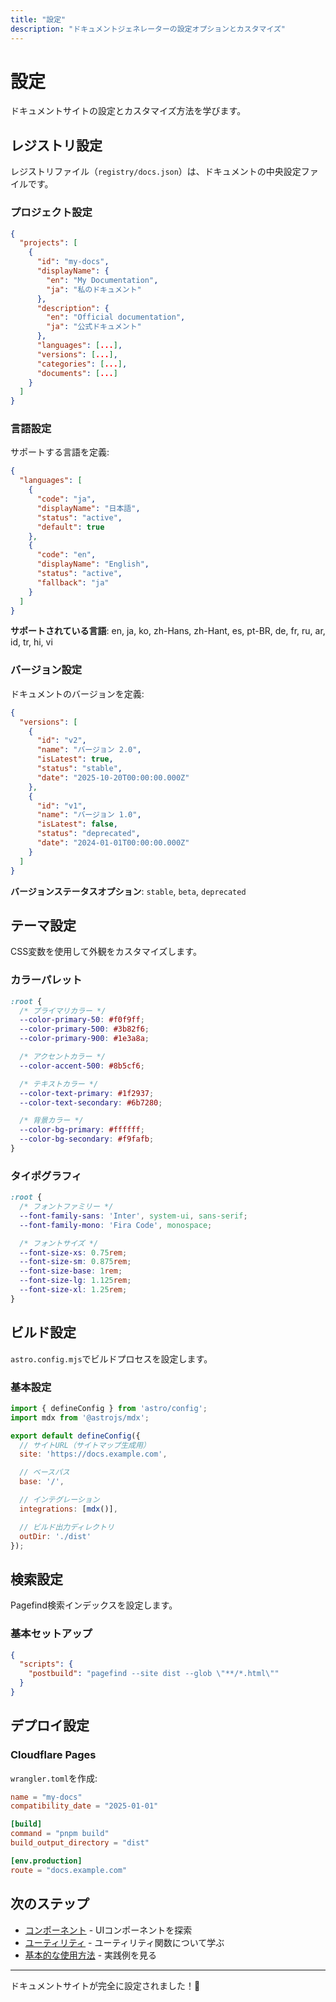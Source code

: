 ```yaml
---
title: "設定"
description: "ドキュメントジェネレーターの設定オプションとカスタマイズ"
---
```


# 設定

ドキュメントサイトの設定とカスタマイズ方法を学びます。

## レジストリ設定

レジストリファイル（`registry/docs.json`）は、ドキュメントの中央設定ファイルです。

### プロジェクト設定

```json
{
  "projects": [
    {
      "id": "my-docs",
      "displayName": {
        "en": "My Documentation",
        "ja": "私のドキュメント"
      },
      "description": {
        "en": "Official documentation",
        "ja": "公式ドキュメント"
      },
      "languages": [...],
      "versions": [...],
      "categories": [...],
      "documents": [...]
    }
  ]
}
```

### 言語設定

サポートする言語を定義:

```json
{
  "languages": [
    {
      "code": "ja",
      "displayName": "日本語",
      "status": "active",
      "default": true
    },
    {
      "code": "en",
      "displayName": "English",
      "status": "active",
      "fallback": "ja"
    }
  ]
}
```

**サポートされている言語**: en, ja, ko, zh-Hans, zh-Hant, es, pt-BR, de, fr, ru, ar, id, tr, hi, vi

### バージョン設定

ドキュメントのバージョンを定義:

```json
{
  "versions": [
    {
      "id": "v2",
      "name": "バージョン 2.0",
      "isLatest": true,
      "status": "stable",
      "date": "2025-10-20T00:00:00.000Z"
    },
    {
      "id": "v1",
      "name": "バージョン 1.0",
      "isLatest": false,
      "status": "deprecated",
      "date": "2024-01-01T00:00:00.000Z"
    }
  ]
}
```

**バージョンステータスオプション**: `stable`, `beta`, `deprecated`

## テーマ設定

CSS変数を使用して外観をカスタマイズします。

### カラーパレット

```css
:root {
  /* プライマリカラー */
  --color-primary-50: #f0f9ff;
  --color-primary-500: #3b82f6;
  --color-primary-900: #1e3a8a;

  /* アクセントカラー */
  --color-accent-500: #8b5cf6;

  /* テキストカラー */
  --color-text-primary: #1f2937;
  --color-text-secondary: #6b7280;

  /* 背景カラー */
  --color-bg-primary: #ffffff;
  --color-bg-secondary: #f9fafb;
}
```

### タイポグラフィ

```css
:root {
  /* フォントファミリー */
  --font-family-sans: 'Inter', system-ui, sans-serif;
  --font-family-mono: 'Fira Code', monospace;

  /* フォントサイズ */
  --font-size-xs: 0.75rem;
  --font-size-sm: 0.875rem;
  --font-size-base: 1rem;
  --font-size-lg: 1.125rem;
  --font-size-xl: 1.25rem;
}
```

## ビルド設定

`astro.config.mjs`でビルドプロセスを設定します。

### 基本設定

```javascript
import { defineConfig } from 'astro/config';
import mdx from '@astrojs/mdx';

export default defineConfig({
  // サイトURL（サイトマップ生成用）
  site: 'https://docs.example.com',

  // ベースパス
  base: '/',

  // インテグレーション
  integrations: [mdx()],

  // ビルド出力ディレクトリ
  outDir: './dist'
});
```

## 検索設定

Pagefind検索インデックスを設定します。

### 基本セットアップ

```json
{
  "scripts": {
    "postbuild": "pagefind --site dist --glob \"**/*.html\""
  }
}
```

## デプロイ設定

### Cloudflare Pages

`wrangler.toml`を作成:

```toml
name = "my-docs"
compatibility_date = "2025-01-01"

[build]
command = "pnpm build"
build_output_directory = "dist"

[env.production]
route = "docs.example.com"
```

## 次のステップ

- [コンポーネント](../api/components) - UIコンポーネントを探索
- [ユーティリティ](../api/utilities) - ユーティリティ関数について学ぶ
- [基本的な使用方法](../examples/basic-usage) - 実践例を見る

---

ドキュメントサイトが完全に設定されました！🎨
